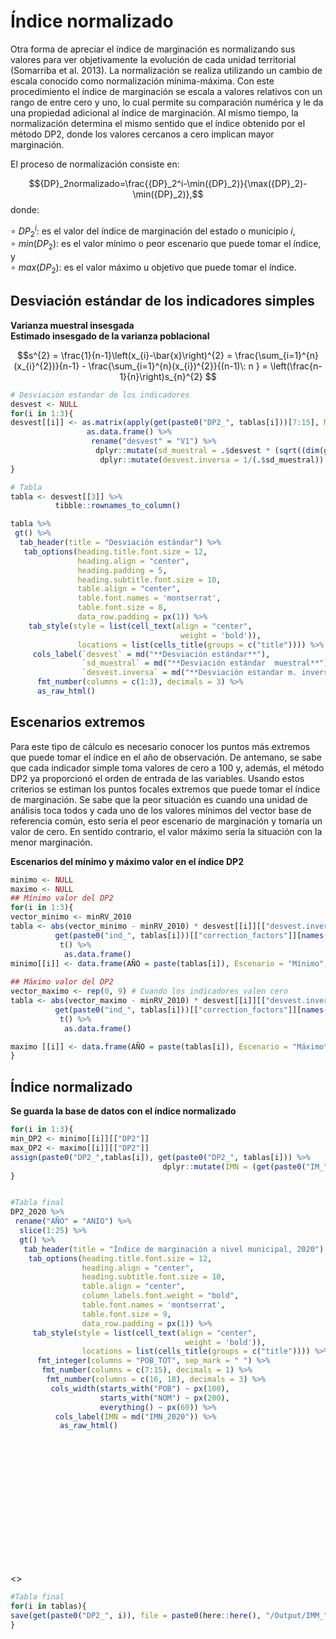 # Índice normalizado  {.unlisted .unnumbered}

Otra forma de apreciar el índice de marginación es normalizando sus valores para ver objetivamente la evolución de cada unidad territorial (Somarriba et al. 2013). La normalización se realiza utilizando un cambio de escala conocido como normalización mínima-máxima. Con este procedimiento el índice de marginación se escala a valores relativos con un rango de entre cero y uno, lo cual permite su comparación numérica y le da una propiedad adicional al índice de marginación. Al mismo tiempo, la normalización determina el mismo sentido que el índice obtenido por el método DP2, donde los valores cercanos a cero implican mayor marginación.  

El proceso de normalización consiste en:

$${DP}_2normalizado=\frac{{DP}_2^i-\min({DP}_2)}{\max({DP}_2)-\min({DP}_2)},$$
donde:

$\circ \: {DP}_{2}^{i}$: es el valor del índice de marginación del estado o municipio $i$,   
$\circ \: min ({DP}_{2})$: es el valor mínimo o peor escenario que puede tomar el índice, y   
$\circ \: max ({DP}_{2})$: es el valor máximo u objetivo que puede tomar el índice.  


## Desviación estándar de los indicadores simples  {-}

**Varianza muestral insesgada**    
**Estimado insesgado de la varianza poblacional**      

$$s^{2} = \frac{1}{n-1}\left(x_{i}-\bar{x}\right)^{2} = \frac{\sum_{i=1}^{n}(x_{i}^{2})}{n-1} - \frac{\sum_{i=1}^{n}(x_{i})^{2}}{(n-1)\: n } = \left(\frac{n-1}{n}\right)s_{n}^{2} $$

```r
# Desviación estandar de los indicadores
desvest <- NULL
for(i in 1:3){
desvest[[i]] <- as.matrix(apply(get(paste0("DP2_", tablas[i]))[7:15], MARGIN = 2, sd)) %>%
                 as.data.frame() %>%
                  rename("desvest" = "V1") %>%
                   dplyr::mutate(sd_muestral = .$desvest * (sqrt((dim(get(paste0("DP2_", tablas[i]))[7:15])[1] - 1)/dim(get(paste0("DP2_", tablas[i]))[7:15])[1]))) %>%
                    dplyr::mutate(desvest.inversa = 1/(.$sd_muestral))
}
```


```r
# Tabla
tabla <- desvest[[3]] %>%
          tibble::rownames_to_column()

tabla %>%
 gt() %>%
  tab_header(title = "Desviación estándar") %>% 
   tab_options(heading.title.font.size = 12, 
               heading.align = "center",
               heading.padding = 5,
               heading.subtitle.font.size = 10,
               table.align = "center",
               table.font.names = 'montserrat',
               table.font.size = 8,
               data_row.padding = px(1)) %>%
    tab_style(style = list(cell_text(align = "center",
                                      weight = 'bold')),
               locations = list(cells_title(groups = c("title")))) %>%
     cols_label(`desvest` = md("**Desviación estándar**"), 
                `sd_muestral` = md("**Desviación estándar  muestral**"),
                `desvest.inversa` = md("**Desviación estandar m. inversa**")) %>%
      fmt_number(columns = c(1:3), decimals = 3) %>%
      as_raw_html()
```

## Escenarios extremos {-}

Para este tipo de cálculo es necesario conocer los puntos más extremos que puede tomar el índice en el año de observación. De antemano, se sabe que cada indicador simple toma valores de cero a 100 y, además, el método DP2 ya proporcionó el orden de entrada de las variables. Usando estos criterios se estiman los puntos focales extremos que puede tomar el índice de marginación. Se sabe que la peor situación es cuando una unidad de análisis toca todos y cada uno de los valores mínimos del vector base de referencia común, esto sería el peor escenario de marginación y tomaría un valor de cero. En sentido contrario, el valor máximo sería la situación con la menor marginación.   

**Escenarios del mínimo y máximo valor en el índice DP2**  

```r
minimo <- NULL
maximo <- NULL
## Mínimo valor del DP2
for(i in 1:3){
vector_minimo <- minRV_2010  
tabla <- abs(vector_minimo - minRV_2010) * desvest[[i]][["desvest.inversa"]] *
          get(paste0("ind_", tablas[i]))[["correction_factors"]][names(DP2_2020[7:15])] %>%
           t() %>%
            as.data.frame() 
minimo[[i]] <- data.frame(AÑO = paste(tablas[i]), Escenario = "Mínimo", tabla, DP2 = rowSums(tabla))
  
## Máximo valor del DP2   
vector_maximo <- rep(0, 9) # Cuando los indicadores valen cero 
tabla <- abs(vector_maximo - minRV_2010) * desvest[[i]][["desvest.inversa"]] *
          get(paste0("ind_", tablas[i]))[["correction_factors"]][names(DP2_2020[7:15])] %>%
           t() %>%
            as.data.frame() 

maximo [[i]] <- data.frame(AÑO = paste(tablas[i]), Escenario = "Máximo", tabla, DP2 = rowSums(tabla))
}
```


## Índice normalizado {-}

**Se guarda la base de datos con el índice normalizado**  

```r
for(i in 1:3){
min_DP2 <- minimo[[i]][["DP2"]]
max_DP2 <- maximo[[i]][["DP2"]]
assign(paste0("DP2_",tablas[i]), get(paste0("DP2_", tablas[i])) %>%
                                  dplyr::mutate(IMN = (get(paste0("IM_", tablas[i])) - min_DP2)/(max_DP2 -  min_DP2)))
}
```


::: {style="height:600px;overflow:auto;"}
```r
#Tabla final
DP2_2020 %>% 
 rename("AÑO" = "ANIO") %>%
  slice(1:25) %>%
  gt() %>%
   tab_header(title = "Índice de marginación a nivel municipal, 2020") %>%
    tab_options(heading.title.font.size = 12, 
                heading.align = "center",
                heading.subtitle.font.size = 10,
                table.align = "center",
                column_labels.font.weight = "bold",
                table.font.names = 'montserrat',
                table.font.size = 9,
                data_row.padding = px(1)) %>%
     tab_style(style = list(cell_text(align = "center",
                                       weight = 'bold')),
                locations = list(cells_title(groups = c("title")))) %>%
      fmt_integer(columns = "POB_TOT", sep_mark = " ") %>%
       fmt_number(columns = c(7:15), decimals = 1) %>%
        fmt_number(columns = c(16, 18), decimals = 3) %>%
         cols_width(starts_with("POB") ~ px(100), 
                    starts_with("NOM") ~ px(200), 
                    everything() ~ px(60)) %>%
          cols_label(IMN = md("IMN_2020")) %>%
           as_raw_html()
```
:::

<\br>
```r
#Tabla final
for(i in tablas){
save(get(paste0("DP2_", i)), file = paste0(here::here(), "/Output/IMM_", i, ".RData"))
}
```

